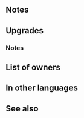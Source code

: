 {{SkillPage Tabs}}{{Weapon Infobox
|tagid=SID_鷹王の嘴爪
|canUseMove=Flying
|weaponType=Beast
|might=14
|range=1
|effect=Grants Atk+3. If foe's HP = 100% and if unit initiates combat, unit makes a guaranteed follow-up attack. At start of turn, if unit is adjacent to only beast or dragon allies or if unit is not adjacent to any ally, unit transforms (otherwise, unit reverts). If unit transforms, unit can move 1 extra space. (That turn only. Does not stack.) If unit transforms, grants Atk+2.
|cost=400
|exclusive=1
|statModifiers=0,17,0,0,0
|required=Adult (Flier)
|refinePaths=default
|refineSP=400
|refineMedals=500
|refineDews=200
|upgradedEffect=Grants Atk+3. If unit is transformed or foe's HP ≥ 75% at start of combat, grants Atk/Def+5 to unit during combat and unit makes a guaranteed follow-up attack. At start of turn, if unit is adjacent to only beast or dragon allies or if unit is not adjacent to any ally, unit transforms (otherwise, unit reverts). If unit transforms, unit can move 1 extra space. (That turn only. Does not stack.) If unit transforms, grants Atk+2.
|tagidExtraSkill1=一
|effectSkill1=At start of combat, if unit's HP ≥ 25%, grants Atk/Def+5 and Special cooldown charge +1 to unit per attack during combat. (Only highest value applied. Does not stack.)
|iconSkill1=Hawk King Claw W.png
|properties=random_owner
}}
==Notes==
{{Guaranteed follow-up interaction}}
{{Beast (Flier)}}
==Upgrades==
{{Weapon Upgrade List}}
===Notes===
{{IfUnitTransforms}}
{{Temporary buffs}}
{{CooldownChargePlus}}

==List of owners==
{{Skill Hero List}}
==In other languages==
{{OtherLanguages
|japanese=鷹王の嘴爪
|german=Falkenklaue
|spanishEU=Garra de halcón
|spanishLA=Garra de halcón
|french=Serre de roi
|italian=Artiglio regale
|chineseTW=鷹王之喙
|portuguese=Garra de falcão
}}
==See also==
{{See also skills|cond=Description LIKE '%if unit is transformed%' OR Description LIKE '%if foe\'s HP%unit makes a guaranteed follow-up attack%' OR Description LIKE '%if unit\'s HP%special cooldown charge+1%per attack%'|columns=3}}
{{Weapons Navbox}}
